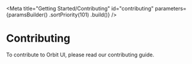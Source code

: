 
<Meta
    title="Getting Started/Contributing"
    id="contributing"
    parameters={paramsBuilder()
        .sortPriority(101)
        .build()}
/>

# Contributing

To contribute to Orbit UI, please read our <GithubLink path="/CONTRIBUTING.md">contributing guide</GithubLink>.
